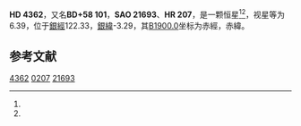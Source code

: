 {{Starbox begin
| name = HD 4362
}}
{{Starbox observe
| epoch = [[J2000.0|J2000.0]]
| constell = {{星座名待查}}<ref name=SIMBAD>{{cite web
 | url=http://simbad.u-strasbg.fr/simbad/sim-id?Ident=HR+207
 | title =Pulsating variable Star
 | publisher=Centre de Données astronomiques de Strasbourg
 | work=SIMBAD
 | accessdate=2012-07-13}}</ref><ref name=DATA>{{cite web
 | url=http://vizier.u-strasbg.fr/viz-bin/VizieR-5?-out.add=.&-source=5050&-corr=PK=HR&-out.max=9999&HR=207
 | title=VizieR Detailed Page
 | accessdate=2012-07-13
 | archive-date=2016-03-05
 | archive-url=https://web.archive.org/web/20160305042652/http://vizier.u-strasbg.fr/viz-bin/VizieR-5?-out.add=.&-source=5050&-corr=PK=HR&-out.max=9999&HR=207
 | dead-url=no
 }}</ref>
| 星官 = 
| ra = {{RA|0|46|42.4}}<ref name=SIMBAD /><ref name=DATA />
| dec = {{DEC|+59|34|28}}<ref name=SIMBAD /><ref name=DATA />
| appmag_v = 6.39<ref name=SIMBAD /><ref name=DATA />
}}
{{Starbox character
| class = G0Ib<ref name=SIMBAD /><ref name=DATA />
| b-v = 1.09<ref name=SIMBAD /><ref name=DATA />
| u-b = 0.77<ref name=SIMBAD /><ref name=DATA />
| r-i = <ref name=SIMBAD /><ref name=DATA />
| variable = 
}}
{{Starbox astrometry
| radial_v = 0.77
| prop_mo_ra = -15
| parallax = 
| p_error = 
}}
{{Starbox catalog
| names =BD+58 101，[[SAO星表|SAO]] 21693，[[HD星表|HD]] 4362，[[HR星表|HR]] 207}}
{{Starbox reference |Simbad=HR+207}}
{{Starbox end}}

'''HD 4362'''，又名'''BD+58 101'''，'''SAO 21693'''、'''HR 207'''，是一颗恒星<ref name=SIMBAD /><ref name=DATA />，视星等为6.39，位于[[銀道座標系|銀經]]122.33，[[銀道座標系|銀緯]]-3.29，其[[B1900.0|B1900.0]]坐标为赤經{{RA|0|40|52.4}}，赤緯{{DEC|+59|-3.29|40}}。

== 参考文献 ==
{{reflist}}

{{star-stub}}

[[Category:HD和HDE天體|4362]]
[[Category:HR天體|0207]]
[[Category:SAO天體|21693]]